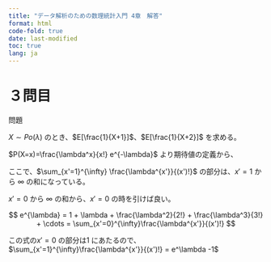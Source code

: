 ```yaml
---
title: "データ解析のための数理統計入門 4章　解答"
format: html
code-fold: true
date: last-modified
toc: true
lang: ja
---
```


# ３問目

問題

$X \sim Po(\lambda)$ のとき、$E[\frac{1}{X+1}]$、$E[\frac{1}{X+2}]$ を求める。

$P(X=x)=\frac{\lambda^x}{x!} e^{-\lambda}$ より期待値の定義から、

\begin{align}
E[\frac{1}{X+1}] &= \sum_{x=0}^{\infty} \frac{1}{x+1} \frac{\lambda^x}{x!} e^{-\lambda} \\
&= \sum_{x=0}^{\infty}  \frac{\lambda^x}{(x+1)!} e^{-\lambda} \\
&= \frac{1}{\lambda}\sum_{x=0}^{\infty}  \frac{\lambda^{x+1}}{(x+1)!} e^{-\lambda} \\
&= \frac{1}{\lambda}\sum_{x'=1}^{\infty}  \frac{\lambda^{x'}}{(x')!} e^{-\lambda} \\
\end{align}

ここで、$\sum_{x'=1}^{\infty} \frac{\lambda^{x'}}{(x')!}$ の部分は、$x'=1$ から $\infty$ の和になっている。

$x'=0$ から $\infty$ の和から、$x'=0$ の時を引けば良い。

$$
e^{\lambda} = 1 + \lambda + \frac{\lambda^2}{2!} + \frac{\lambda^3}{3!} + \cdots = \sum_{x'=0}^{\infty}\frac{\lambda^{x'}}{(x')!} 
$$

この式の$x'=0$ の部分は$1$ にあたるので、$\sum_{x'=1}^{\infty}\frac{\lambda^{x'}}{(x')!}  = e^\lambda -1$

\begin{align}
E[\frac{1}{X+1}] &= \frac{1}{\lambda}\sum_{x'=1}^{\infty}  \frac{\lambda^{x'}}{(x')!} e^{-\lambda} \\
&= \frac{1}{\lambda} (e^\lambda -1) e^{-\lambda} \\
&= \frac{1}{\lambda} (1 -e^{-\lambda}) 
\end{align}